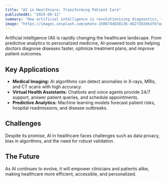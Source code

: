 ```yaml
---
title: "AI in Healthcare: Transforming Patient Care"
publishedAt: "2025-09-12"
summary: "How artificial intelligence is revolutionizing diagnostics, treatment, and patient engagement in modern healthcare."
image: "https://images.unsplash.com/photo-1506744038136-46273834b3fb?auto=format&fit=crop&w=800&q=80"
---
```


Artificial intelligence (AI) is rapidly changing the healthcare landscape. From predictive analytics to personalized medicine, AI-powered tools are helping doctors diagnose diseases faster, optimize treatment plans, and improve patient outcomes.

## Key Applications
- **Medical Imaging:** AI algorithms can detect anomalies in X-rays, MRIs, and CT scans with high accuracy.
- **Virtual Health Assistants:** Chatbots and voice agents provide 24/7 support, answer patient queries, and schedule appointments.
- **Predictive Analytics:** Machine learning models forecast patient risks, hospital readmissions, and disease outbreaks.

## Challenges
Despite its promise, AI in healthcare faces challenges such as data privacy, bias in algorithms, and the need for robust validation.

## The Future
As AI continues to evolve, it will empower clinicians and patients alike, making healthcare more efficient, accessible, and personalized.
